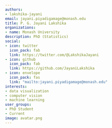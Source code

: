 ```yaml
---
authors:
- lakshika-jayani
email: jayani.piyadigamage@monash.edu
title: P. G. Jayani Lakshika
organizations:
- name: Monash University
description: PhD (Statistics)
social:
- icon: twitter
  icon_pack: fab
  link: https://twitter.com/@LakshikaJayani
- icon: github
  icon_pack: fab
  link: https://github.com/JayaniLakshika
- icon: envelope
  icon_pack: fas
  link: "mailto:jayani.piyadigamage@monash.edu"
interests:
- data visualization
- computer vision
- machine learning
user_groups:
- PhD Student
- Current
image: avatar.png
---
```

